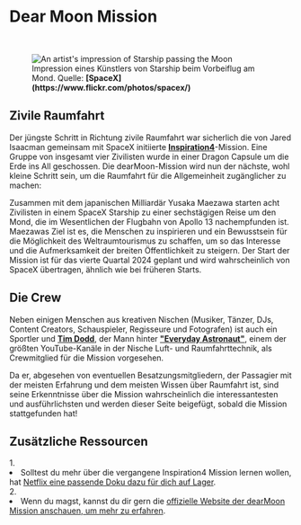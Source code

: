 
# Dear Moon Mission

<ReadingTime />

<br/>
<figure>
<Image src={require(".//../../../resources/images/dearmoon.png")} alt="An artist's impression of Starship passing the Moon" />
<figcaption style={{ color: "rgb(156, 156, 156)", fontSize: "14px", marginTop: "2px" }}>Impression eines Künstlers von Starship beim Vorbeiflug am Mond. Quelle: <strong>[SpaceX](https://www.flickr.com/photos/spacex/)</strong></figcaption>
</figure>

## Zivile Raumfahrt
Der jüngste Schritt in Richtung zivile Raumfahrt war sicherlich die von Jared Isaacman gemeinsam mit SpaceX initiierte <strong>[Inspiration4](https://en.wikipedia.org/wiki/Inspiration4)</strong>-Mission. Eine Gruppe von insgesamt vier Zivilisten wurde in einer Dragon Capsule um die Erde ins All geschossen. Die dearMoon-Mission wird nun der nächste, wohl kleine Schritt sein, um die Raumfahrt für die Allgemeinheit zugänglicher zu machen:

Zusammen mit dem japanischen Milliardär Yusaka Maezawa starten acht Zivilisten in einem SpaceX Starship zu einer sechstägigen Reise um den Mond, die im Wesentlichen der Flugbahn von Apollo 13 nachempfunden ist. Maezawas Ziel ist es, die Menschen zu inspirieren und ein Bewusstsein für die Möglichkeit des Weltraumtourismus zu schaffen, um so das Interesse und die Aufmerksamkeit der breiten Öffentlichkeit zu steigern. Der Start der Mission ist für das vierte Quartal 2024 geplant und wird wahrscheinlich von SpaceX übertragen, ähnlich wie bei früheren Starts.

## Die Crew
Neben einigen Menschen aus kreativen Nischen (Musiker, Tänzer, DJs, Content Creators, Schauspieler, Regisseure und Fotografen) ist auch ein Sportler und <strong>[Tim Dodd](https://en.wikipedia.org/wiki/Tim_Dodd)</strong>, der Mann hinter <strong>["Everyday Astronaut"](https://www.youtube.com/channel/UC6uKrU_WqJ1R2HMTY3LIx5Q)</strong>, einem der größten YouTube-Kanäle in der Nische Luft- und Raumfahrttechnik, als Crewmitglied für die Mission vorgesehen. 

Da er, abgesehen von eventuellen Besatzungsmitgliedern, der Passagier mit der meisten Erfahrung und dem meisten Wissen über Raumfahrt ist, sind seine Erkenntnisse über die Mission wahrscheinlich die interessantesten und ausführlichsten und werden dieser Seite beigefügt, sobald die Mission stattgefunden hat!


## Zusätzliche Ressourcen
<AdditionalResources>
  <div>
    <span>1. </span><li>Solltest du mehr über die vergangene Inspiration4 Mission lernen wollen, hat <a href="https://www.netflix.com/title/81441273" target="_blank">Netflix eine passende Doku dazu für dich auf Lager</a>.</li>
  </div>
  <div>
    <span>2. </span><li>Wenn du magst, kannst du dir gern die <a href="https://dearmoon.earth/" target="_blank">offizielle Website der dearMoon Mission anschauen, um mehr zu erfahren</a>.</li>
  </div>
</AdditionalResources>


<Analytics />